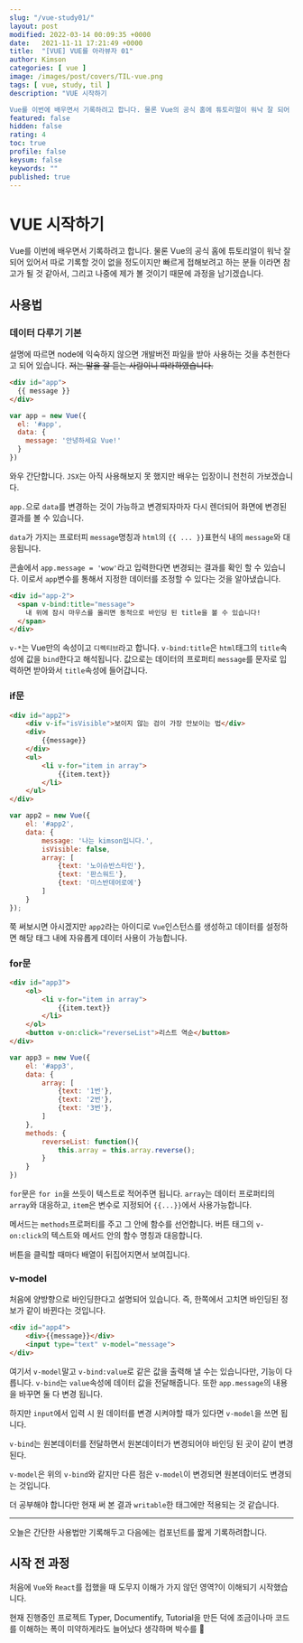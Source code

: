 ```yaml
---
slug: "/vue-study01/"
layout: post
modified: 2022-03-14 00:09:35 +0000
date:   2021-11-11 17:21:49 +0000
title:  "[VUE] VUE를 아라뷰자 01"
author: Kimson
categories: [ vue ]
image: /images/post/covers/TIL-vue.png
tags: [ vue, study, til ]
description: "VUE 시작하기

Vue를 이번에 배우면서 기록하려고 합니다. 물론 Vue의 공식 홈에 튜토리얼이 워낙 잘 되어 있어서 따로 기록할 것이 없을 정도이지만 빠르게 접해보려고 하는 분들 이라면 참고가 될 것 같아서, 그리고 나중에 제가 볼 것이기 때문에 과정을 남기겠습니다."
featured: false
hidden: false
rating: 4
toc: true
profile: false
keysum: false
keywords: ""
published: true
---
```


# VUE 시작하기

Vue를 이번에 배우면서 기록하려고 합니다. 물론 Vue의 공식 홈에 튜토리얼이 워낙 잘 되어 있어서 따로 기록할 것이 없을 정도이지만 빠르게 접해보려고 하는 분들 이라면 참고가 될 것 같아서, 그리고 나중에 제가 볼 것이기 때문에 과정을 남기겠습니다.

## 사용법

### 데이터 다루기 기본

설명에 따르면 node에 익숙하지 않으면 개발버전 파일을 받아 사용하는 것을 추천한다고 되어 있습니다. <del>저는 말을 잘 듣는 사람이니 따라하였습니다.</del>



```html
<div id="app">
  {{ message }}
</div>
```



```javascript
var app = new Vue({
  el: '#app',
  data: {
    message: '안녕하세요 Vue!'
  }
})
```

와우 간단합니다. `JSX`는 아직 사용해보지 못 했지만 배우는 입장이니 천천히 가보겠습니다.

`app.`으로 `data`를 변경하는 것이 가능하고 변경되자마자 다시 렌더되어 화면에 변경된 결과를 볼 수 있습니다.


`data`가 가지는 프로터피 `message`명칭과 `html`의 `{{ ... }}`표현식 내의 `message`와 대응됩니다.


콘솔에서 `app.message = 'wow'`라고 입력한다면 변경되는 결과를 확인 할 수 있습니다. 이로서 `app`변수를 통해서 지정한 데이터를 조정할 수 있다는 것을 알아냈습니다.

```html
<div id="app-2">
  <span v-bind:title="message">
    내 위에 잠시 마우스를 올리면 동적으로 바인딩 된 title을 볼 수 있습니다!
  </span>
</div>
```

`v-*`는 Vue만의 속성이고 `디렉티브`라고 합니다. `v-bind:title`은 `html`태그의 `title`속성에 값을 `bind`한다고 해석됩니다. 값으로는 데이터의 프로퍼티 `message`를 문자로 입력하면 받아와서 `title`속성에 들어갑니다.

### if문



```html
<div id="app2">
    <div v-if="isVisible">보이지 않는 검이 가장 안보이는 법</div>
    <div>
        {{message}}
    </div>
    <ul>
        <li v-for="item in array">
            {{item.text}}
        </li>
    </ul>
</div>
```



```javascript
var app2 = new Vue({
    el: '#app2',
    data: {
        message: '나는 kimson입니다.',
        isVisible: false,
        array: [
            {text: '노이슈반스타인'},
            {text: '판스워드'},
            {text: '미스반데어로에'}
        ]
    }
});
```

쭉 써보시면 아시겠지만 `app2`라는 아이디로 `Vue`인스턴스를 생성하고 데이터를 설정하면 해당 태그 내에 자유롭게 데이터 사용이 가능합니다.

### for문



```html
<div id="app3">
    <ol>
        <li v-for="item in array">
            {{item.text}}
        </li>
    </ol>
    <button v-on:click="reverseList">리스트 역순</button>
</div>
```



```javascript
var app3 = new Vue({
    el: '#app3',
    data: {
        array: [
            {text: '1번'},
            {text: '2번'},
            {text: '3번'},
        ]
    },
    methods: {
        reverseList: function(){
            this.array = this.array.reverse();
        }
    }
})
```


`for`문은 `for in`을 쓰듯이 텍스트로 적어주면 됩니다. `array`는 데이터 프로퍼티의 `array`와 대응하고, `item`은 변수로 지정되어 `{{...}}`에서 사용가능합니다.


메서드는 `methods`프로퍼티를 주고 그 안에 함수를 선언합니다. 버튼 태그의 `v-on:click`의 텍스트와 메서드 안의 함수 명칭과 대응합니다.

버튼을 클릭할 때마다 배열이 뒤집어지면서 보여집니다.

### v-model

처음에 양방향으로 바인딩한다고 설명되어 있습니다. 즉, 한쪽에서 고치면 바인딩된 정보가 같이 바뀐다는 것입니다.


```html
<div id="app4">
    <div>{{message}}</div>
    <input type="text" v-model="message">
</div>
```


여기서 `v-model`말고 `v-bind:value`로 같은 값을 출력해 낼 수는 있습니다만, 기능이 다릅니다. `v-bind`는 `value`속성에 데이터 값을 전달해줍니다. 또한 `app.message`의 내용을 바꾸면 둘 다 변경 됩니다.

하지만 `input`에서 입력 시 원 데이터를 변경 시켜야할 때가 있다면 `v-model`을 쓰면 됩니다.

`v-bind`는 원본데이터를 전달하면서 원본데이터가 변경되어야 바인딩 된 곳이 같이 변경된다.

`v-model`은 위의 `v-bind`와 같지만 다른 점은 `v-model`이 변경되면 원본데이터도 변경되는 것입니다.

더 공부해야 합니다만 현재 써 본 결과 `writable`한 태그에만 적용되는 것 같습니다.

-----

오늘은 간단한 사용법만 기록해두고 다음에는 컴포넌트를 짧게 기록하려합니다.


## 시작 전 과정

처음에 `Vue`와 `React`를 접했을 때 도무지 이해가 가지 않던 영역?이 이해되기 시작했습니다.

현재 진행중인 프로젝트 Typer, Documentify, Tutorial을 만든 덕에 조금이나마 코드를 이해하는 폭이 미약하게라도 늘어났다 생각하며 박수를 👏
